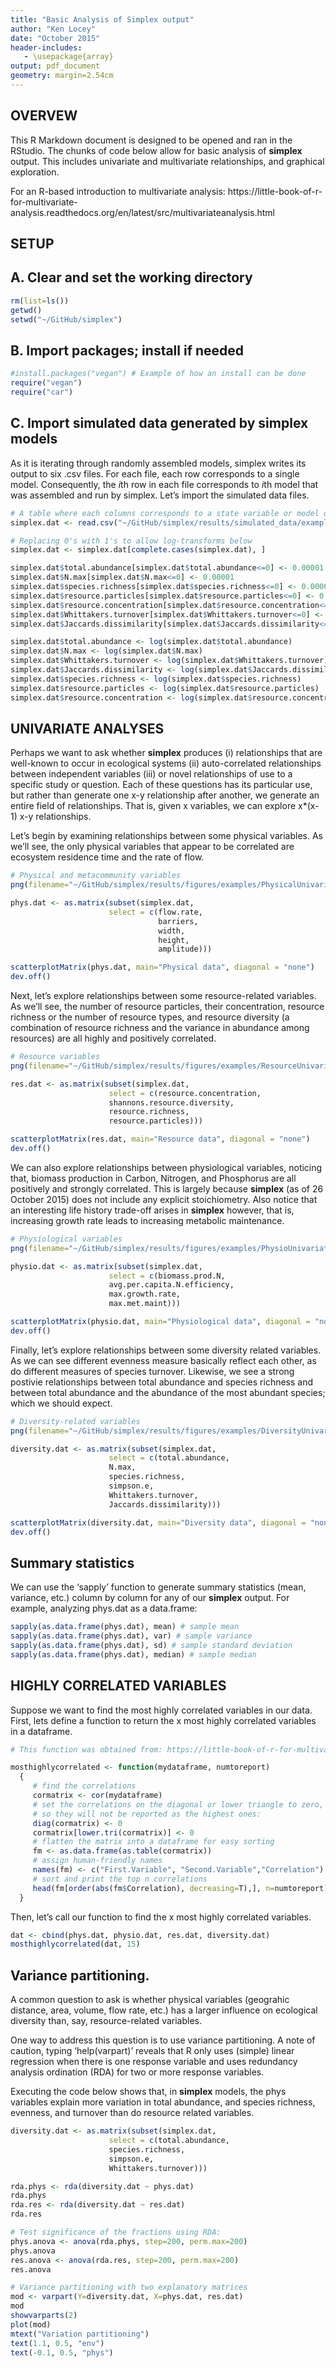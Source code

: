 ```yaml
---
title: "Basic Analysis of Simplex output"
author: "Ken Locey"
date: "October 2015"
header-includes:
   - \usepackage{array}
output: pdf_document
geometry: margin=2.54cm
---
```


## OVERVEW

This R Markdown document is designed to be opened and ran in the RStudio. The chunks of code below allow for basic analysis of **simplex** output. This includes univariate and multivariate relationships, and graphical exploration.

For an R-based introduction to multivariate analysis: https://little-book-of-r-for-multivariate-analysis.readthedocs.org/en/latest/src/multivariateanalysis.html 

## SETUP
## A. Clear and set the working directory

```r
rm(list=ls()) 
getwd()
setwd("~/GitHub/simplex") 
```

## B. Import packages; install if needed

```r
#install.packages("vegan") # Example of how an install can be done
require("vegan") 
require("car")
```

## C. Import simulated data generated by simplex models

As it is iterating through randomly assembled models, simplex writes its output to six .csv files. For each file, each row corresponds to a single model. Consequently, the *i*th row in each file corresponds to *i*th model that was assembled and run by simplex. Let's import the simulated data files.

```r
# A table where each columns corresponds to a state variable or model output.  
simplex.dat <- read.csv("~/GitHub/simplex/results/simulated_data/examples/SimData.csv")

# Replacing 0's with 1's to allow log-transforms below
simplex.dat <- simplex.dat[complete.cases(simplex.dat), ]

simplex.dat$total.abundance[simplex.dat$total.abundance<=0] <- 0.00001
simplex.dat$N.max[simplex.dat$N.max<=0] <- 0.00001
simplex.dat$species.richness[simplex.dat$species.richness<=0] <- 0.00001
simplex.dat$resource.particles[simplex.dat$resource.particles<=0] <- 0.00001
simplex.dat$resource.concentration[simplex.dat$resource.concentration<=0] <- 0.00001
simplex.dat$Whittakers.turnover[simplex.dat$Whittakers.turnover<=0] <- 0.00001
simplex.dat$Jaccards.dissimilarity[simplex.dat$Jaccards.dissimilarity<=0] <- 0.00001

simplex.dat$total.abundance <- log(simplex.dat$total.abundance)
simplex.dat$N.max <- log(simplex.dat$N.max)
simplex.dat$Whittakers.turnover <- log(simplex.dat$Whittakers.turnover)
simplex.dat$Jaccards.dissimilarity <- log(simplex.dat$Jaccards.dissimilarity)
simplex.dat$species.richness <- log(simplex.dat$species.richness)
simplex.dat$resource.particles <- log(simplex.dat$resource.particles)
simplex.dat$resource.concentration <- log(simplex.dat$resource.concentration)

```


## UNIVARIATE ANALYSES

Perhaps we want to ask whether **simplex** produces (i) relationships that are well-known to occur in ecological systems (ii) auto-correlated relationships between independent variables (iii) or novel relationships of use to a specific study or question. Each of these questions has its particular use, but rather than generate one x-y relationship after another, we generate an entire field of relationships. That is, given x variables, we can explore x*(x-1) x-y relationships.

Let's begin by examining relationships between some physical variables. As we'll see, the only physical variables that appear to be correlated are ecosystem residence time and the rate of flow.

```r
# Physical and metacommunity variables
png(filename="~/GitHub/simplex/results/figures/examples/PhysicalUnivariate.png")

phys.dat <- as.matrix(subset(simplex.dat, 
                      select = c(flow.rate,
                                 barriers,
                                 width,
                                 height,
                                 amplitude)))

scatterplotMatrix(phys.dat, main="Physical data", diagonal = "none")
dev.off()
```


Next, let's explore relationships between some resource-related variables. As we'll see, the number of resource particles, their concentration, resource richness or the number of resource types, and resource diversity (a combination of resource richness and the variance in abundance among resources) are all highly and positively correlated.

```r
# Resource variables
png(filename="~/GitHub/simplex/results/figures/examples/ResourceUnivariate.png")

res.dat <- as.matrix(subset(simplex.dat, 
                      select = c(resource.concentration,
                      shannons.resource.diversity,
                      resource.richness,
                      resource.particles)))

scatterplotMatrix(res.dat, main="Resource data", diagonal = "none")
dev.off()
```


We can also explore relationships between physiological variables, noticing that, biomass production in Carbon, Nitrogen, and Phosphorus are all positively and strongly correlated. This is largely because **simplex** (as of 26 October 2015) does not include any explicit stoichiometry. Also notice that an interesting life history trade-off arises in **simplex** however, that is, increasing growth rate leads to increasing metabolic maintenance.

```r
# Physiological variables
png(filename="~/GitHub/simplex/results/figures/examples/PhysioUnivariate.png")

physio.dat <- as.matrix(subset(simplex.dat, 
                      select = c(biomass.prod.N,
                      avg.per.capita.N.efficiency,
                      max.growth.rate,
                      max.met.maint)))

scatterplotMatrix(physio.dat, main="Physiological data", diagonal = "none")
dev.off()
```


Finally, let's explore relationships between some diversity related variables. As we can see different evenness measure basically reflect each other, as do different measures of species turnover. Likewise, we see a strong postivie relationships between total abundance and species richness and between total abundance and the abundance of the most abundant species; which we should expect.

```r
# Diversity-related variables
png(filename="~/GitHub/simplex/results/figures/examples/DiversityUnivariate.png")

diversity.dat <- as.matrix(subset(simplex.dat, 
                      select = c(total.abundance,
                      N.max,
                      species.richness,
                      simpson.e,
                      Whittakers.turnover,
                      Jaccards.dissimilarity)))

scatterplotMatrix(diversity.dat, main="Diversity data", diagonal = "none")
dev.off()
```


## Summary statistics

We can use the 'sapply' function to generate summary statistics (mean, variance, etc.) column by column for any of our **simplex** output. For example, analyzing phys.dat as a data.frame:

```r
sapply(as.data.frame(phys.dat), mean) # sample mean
sapply(as.data.frame(phys.dat), var) # sample variance
sapply(as.data.frame(phys.dat), sd) # sample standard deviation
sapply(as.data.frame(phys.dat), median) # sample median
```


## HIGHLY CORRELATED VARIABLES

Suppose we want to find the most highly correlated variables in our data. First, lets define a function to return the x most highly correlated variables in a dataframe.

```r
# This function was obtained from: https://little-book-of-r-for-multivariate-analysis.readthedocs.org/en/latest/src/multivariateanalysis.html

mosthighlycorrelated <- function(mydataframe, numtoreport)
  {
     # find the correlations
     cormatrix <- cor(mydataframe)
     # set the correlations on the diagonal or lower triangle to zero,
     # so they will not be reported as the highest ones:
     diag(cormatrix) <- 0
     cormatrix[lower.tri(cormatrix)] <- 0
     # flatten the matrix into a dataframe for easy sorting
     fm <- as.data.frame(as.table(cormatrix))
     # assign human-friendly names
     names(fm) <- c("First.Variable", "Second.Variable","Correlation")
     # sort and print the top n correlations
     head(fm[order(abs(fm$Correlation), decreasing=T),], n=numtoreport)
  }
```


Then, let's call our function to find the x most highly correlated variables.

```r
dat <- cbind(phys.dat, physio.dat, res.dat, diversity.dat)
mosthighlycorrelated(dat, 15)
```


## Variance partitioning.

A common question to ask is whether physical variables (geograhic distance, area, volume, flow rate, etc.) has a larger influence on ecological diversity than, say, resource-related variables.

One way to address this question is to use variance partitioning. A note of caution, typing 'help(varpart)' reveals that R only uses (simple) linear regression when there is one response variable and uses redundancy analysis ordination (RDA) for two or more response variables.

Executing the code below shows that, in **simplex** models, the phys variables explain more variation in total abundance, and species richness, evenness, and turnover than do resource related variables.


```r
diversity.dat <- as.matrix(subset(simplex.dat, 
                      select = c(total.abundance,
                      species.richness,
                      simpson.e,
                      Whittakers.turnover)))

rda.phys <- rda(diversity.dat ~ phys.dat)
rda.phys
rda.res <- rda(diversity.dat ~ res.dat)
rda.res

# Test significance of the fractions using RDA:
phys.anova <- anova(rda.phys, step=200, perm.max=200)
phys.anova
res.anova <- anova(rda.res, step=200, perm.max=200)
res.anova

# Variance partitioning with two explanatory matrices
mod <- varpart(Y=diversity.dat, X=phys.dat, res.dat)
mod
showvarparts(2)
plot(mod)
mtext("Variation partitioning")
text(1.1, 0.5, "env")
text(-0.1, 0.5, "phys") 
```

